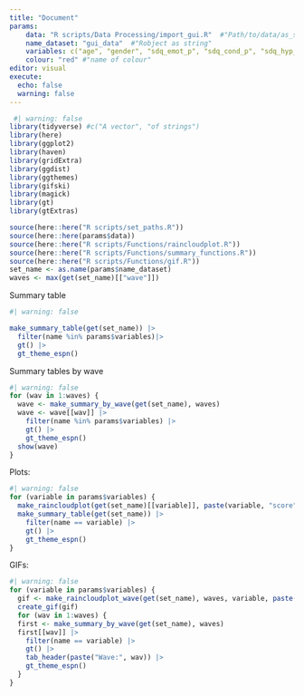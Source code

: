 ```yaml
---
title: "Document"
params: 
    data: "R scripts/Data Processing/import_gui.R"  #"Path/to/data/as_string"
    name_dataset: "gui_data"  #"Robject as string"
    variables: c("age", "gender", "sdq_emot_p", "sdq_cond_p", "sdq_hyp_p", "sdq_peer_p", "sdq_pro_p") 
    colour: "red" #"name of colour"
editor: visual
execute: 
  echo: false
  warning: false
---
```


```r
 #| warning: false 
library(tidyverse) #c("A vector", "of strings")
library(here) 
library(ggplot2) 
library(haven) 
library(gridExtra) 
library(ggdist) 
library(ggthemes) 
library(gifski) 
library(magick) 
library(gt) 
library(gtExtras)

source(here::here("R scripts/set_paths.R")) 
source(here::here(params$data)) 
source(here::here("R scripts/Functions/raincloudplot.R")) 
source(here::here("R scripts/Functions/summary_functions.R")) 
source(here::here("R scripts/Functions/gif.R"))
set_name <- as.name(params$name_dataset)
waves <- max(get(set_name)[["wave"]])
```

Summary table

```r
#| warning: false

make_summary_table(get(set_name)) |> 
  filter(name %in% params$variables)|> 
  gt() |> 
  gt_theme_espn()
```

Summary tables by wave

```r
#| warning: false
for (wav in 1:waves) {
  wave <- make_summary_by_wave(get(set_name), waves)
  wave <- wave[[wav]] |> 
    filter(name %in% params$variables) |> 
    gt() |> 
    gt_theme_espn()
  show(wave)
}

```

Plots:

```r
#| warning: false
for (variable in params$variables) {
  make_raincloudplot(get(set_name)[[variable]], paste(variable, "score"), params$colour)
  make_summary_table(get(set_name)) |> 
    filter(name == variable) |> 
    gt() |> 
    gt_theme_espn()
}
```

GIFs:

```r
#| warning: false
for (variable in params$variables) {
  gif <- make_raincloudplot_wave(get(set_name), waves, variable, paste(variable, "score by wave"), params$colour)
  create_gif(gif)
  for (wav in 1:waves) {
  first <- make_summary_by_wave(get(set_name), waves)
  first[[wav]] |> 
    filter(name == variable) |> 
    gt() |> 
    tab_header(paste("Wave:", wav)) |> 
    gt_theme_espn()
  }
}
```
